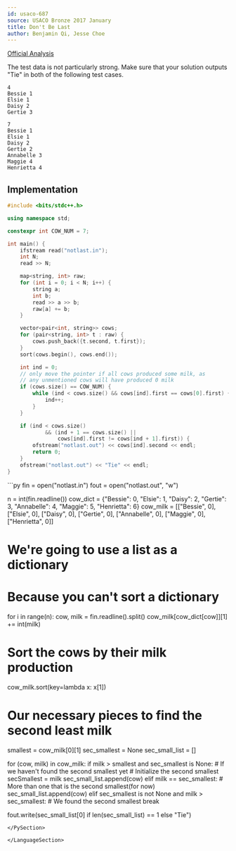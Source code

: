 ```yaml
---
id: usaco-687
source: USACO Bronze 2017 January
title: Don't Be Last
author: Benjamin Qi, Jesse Choe
---
```


[Official Analysis](http://www.usaco.org/current/data/sol_notlast_bronze_jan17.html)

The test data is not particularly strong. Make sure that your solution outputs
"Tie" in both of the following test cases.

```
4
Bessie 1
Elsie 1
Daisy 2
Gertie 3
```

```
7
Bessie 1
Elsie 1
Daisy 2
Gertie 2
Annabelle 3
Maggie 4
Henrietta 4
```

<LanguageSection>

<CPPSection>

## Implementation

```cpp
#include <bits/stdc++.h>

using namespace std;

constexpr int COW_NUM = 7;

int main() {
	ifstream read("notlast.in");
	int N;
	read >> N;

	map<string, int> raw;
	for (int i = 0; i < N; i++) {
		string a;
		int b;
		read >> a >> b;
		raw[a] += b;
	}

	vector<pair<int, string>> cows;
	for (pair<string, int> t : raw) {
		cows.push_back({t.second, t.first});
	}
	sort(cows.begin(), cows.end());

	int ind = 0;
	// only move the pointer if all cows produced some milk, as
	// any unmentioned cows will have produced 0 milk
	if (cows.size() == COW_NUM) {
		while (ind < cows.size() && cows[ind].first == cows[0].first) {
			ind++;
		}
	}

	if (ind < cows.size()
			&& (ind + 1 == cows.size() ||
				cows[ind].first != cows[ind + 1].first)) {
		ofstream("notlast.out") << cows[ind].second << endl;
		return 0;
	}
	ofstream("notlast.out") << "Tie" << endl;
}
```

</CPPSection>

<PySection>
```py
fin = open("notlast.in")
fout = open("notlast.out", "w")

n = int(fin.readline())
cow_dict = {"Bessie": 0,
           "Elsie": 1,
           "Daisy": 2,
           "Gertie": 3,
           "Annabelle": 4,
           "Maggie": 5,
           "Henrietta": 6}
cow_milk = [["Bessie", 0], ["Elsie", 0], ["Daisy", 0], ["Gertie", 0],
           ["Annabelle", 0], ["Maggie", 0], ["Henrietta", 0]]
# We're going to use a list as a dictionary
# Because you can't sort a dictionary

for i in range(n):
	cow, milk = fin.readline().split()
	cow_milk[cow_dict[cow]][1] += int(milk)

# Sort the cows by their milk production
cow_milk.sort(key=lambda x: x[1])

# Our necessary pieces to find the second least milk
smallest = cow_milk[0][1]
sec_smallest = None
sec_small_list = []

for (cow, milk) in cow_milk:
	if milk > smallest and sec_smallest is None:
		# If we haven't found the second smallest yet
		# Initialize the second smallest
		secSmallest = milk
		sec_small_list.append(cow)
	elif milk == sec_smallest:
		# More than one that is the second smallest(for now)
		sec_small_list.append(cow)
	elif sec_smallest is not None and milk > sec_smallest:
		# We found the second smallest
		break

fout.write(sec_small_list[0] if len(sec_small_list) == 1 else "Tie")
```
</PySection>

</LanguageSection>
